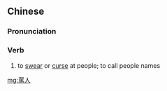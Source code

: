 {{also|骂人}}
==Chinese==
{{zh-forms|s=骂人}}

===Pronunciation===
{{zh-pron
|m=màrén
|cat=v
}}

===Verb===
{{zh-verb}}

# to [[swear]] or [[curse]] at people; to call people names

[[mg:罵人]]